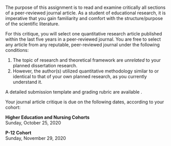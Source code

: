 The purpose of this assignment is to read and examine critically all sections of a peer-reviewed journal article. As a student of educational research, it is imperative that you gain familiarity and comfort with the structure/purpose of the scientific literature.

For this critique, you will select one quantitative research article published within the last five years in a peer-reviewed  journal. You are free to select any article from any reputable, peer-reviewed journal under the following conditions:

1. The topic of research and theoretical framework are *unrelated* to your planned dissertation research.\footnote{The purpose of forcing you to branch outside of your own topic/theoretical framework is to allow you to, hopefully, experience different approaches to your own planned quantitative methodology. For example, various disciplines use a variety of nomenclature to describe the elements of research methods and design. Assume you have committed to learning how to play classical piano. All you listen to, practice, and perform are arrangements from the classical greats. However, imagine the perspective you might gain by listening to a jazz pianist improvise? The point is to expose you to various ways in which your methodology is implemented in other "genres" of research outside of you own. The more familiar you can be with your methodology now, the better off you will be both during your oral qualifying exam as well as your dissertation proposal presentation.}
2. However, the author(s) utilized quantitative methodology similar to or identical to that of your own planned research, as you currently understand it.

A detailed submission template and grading rubric are available \texttt{\href{https://bit.ly/3aQHyns}{here}}.

Your journal article critique is due on the following dates, according to your cohort:

**Higher Education and Nursing Cohorts**  
Sunday, October 25, 2020

**P-12 Cohort**  
Sunday, November 29, 2020